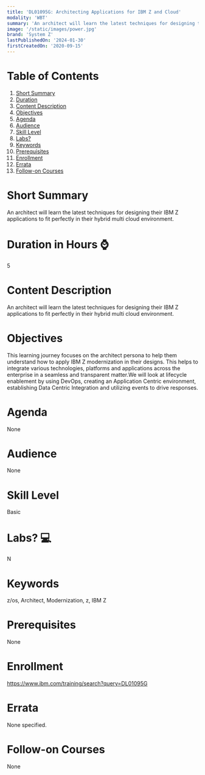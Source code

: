 ```yaml
---
title: 'DL01095G: Architecting Applications for IBM Z and Cloud'
modality: 'WBT'
summary: 'An architect will learn the latest techniques for designing their IBM Z applications to fit perfectly in their hybrid multi cloud environment.'
image: '/static/images/power.jpg'
brand: 'System Z'
lastPublishedOn: '2024-01-30'
firstCreatedOn: '2020-09-15'
---
```

# Table of Contents
1.  [Short Summary](#short-summary)
2.  [Duration](#duration-in-hours-)
3.  [Content Description](#content-description)
4.  [Objectives](#objectives)
5.  [Agenda](#agenda)
6.  [Audience](#audience)
7.  [Skill Level](#skill-level)
8.  [Labs?](#labs-)
9.  [Keywords](#keywords)
10. [Prerequisites](#prerequisites)
11. [Enrollment](#enrollment)
12. [Errata](#errata)
13. [Follow-on Courses](#follow-on-courses)

# Short Summary
An architect will learn the latest techniques for designing their IBM Z applications to fit perfectly in their hybrid multi cloud environment.

# Duration in Hours ⌚
5

# Content Description
An architect will learn the latest techniques for designing their IBM Z applications to fit perfectly in their hybrid multi cloud environment.

# Objectives
This learning journey focuses on the architect persona to help them understand how to apply IBM Z modernization in their designs. This helps to integrate various technologies, platforms and applications across the enterprise in a seamless and transparent matter.We will look at lifecycle enablement by using DevOps, creating an Application Centric environment, establishing Data Centric Integration and utilizing events to drive responses.



# Agenda
None

# Audience
None

# Skill Level
Basic

# Labs? 💻
N

# Keywords
z/os, Architect, Modernization, z, IBM Z

# Prerequisites
None

# Enrollment
https://www.ibm.com/training/search?query=DL01095G

# Errata
None specified.

# Follow-on Courses
None

